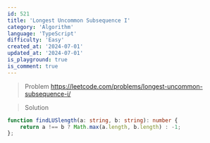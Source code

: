 ```yaml
---
id: 521
title: 'Longest Uncommon Subsequence I'
category: 'Algorithm'
language: 'TypeScript'
difficulty: 'Easy'
created_at: '2024-07-01'
updated_at: '2024-07-01'
is_playground: true
is_comment: true
---
```


> Problem
https://leetcode.com/problems/longest-uncommon-subsequence-i/

> Solution

``` typescript
function findLUSlength(a: string, b: string): number {
    return a !== b ? Math.max(a.length, b.length) : -1;
};
```
